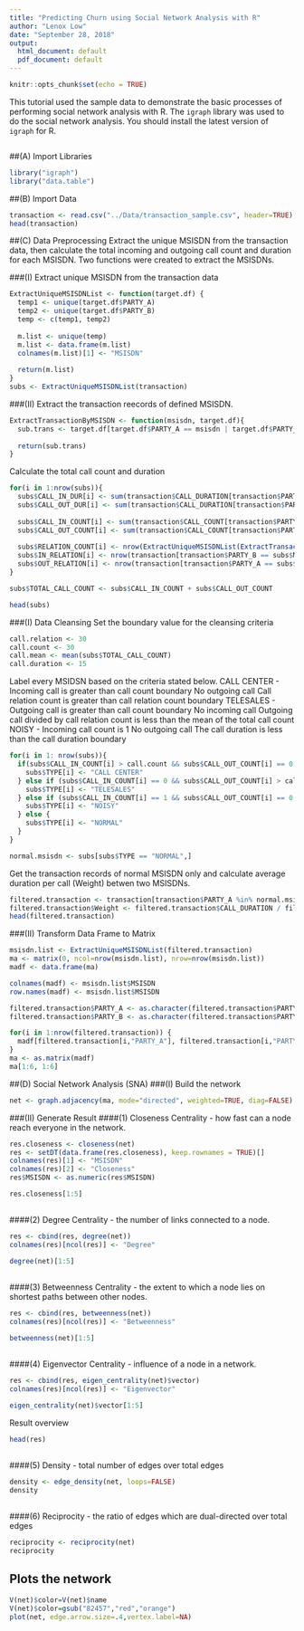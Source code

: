 ```yaml
---
title: "Predicting Churn using Social Network Analysis with R"
author: "Lenox Low"
date: "September 28, 2018"
output:
  html_document: default
  pdf_document: default
---
```


```r
knitr::opts_chunk$set(echo = TRUE)
```

This tutorial used the sample data to demonstrate the basic processes of performing social network analysis with R. The `igraph` library was used to do the social network analysis. You should install the latest version of `igraph` for R.
```r
```

##(A) Import Libraries
```r
library("igraph")
library("data.table")
```


##(B) Import Data
```r
transaction <- read.csv("../Data/transaction_sample.csv", header=TRUE);
head(transaction)
```


##(C) Data Preprocessing
Extract the unique MSISDN from the transaction data, then calculate the total incoming and outgoing call count and duration for each MSISDN. Two functions were created to extract the MSISDNs.

###(I) Extract unique MSISDN from the transaction data
```r

ExtractUniqueMSISDNList <- function(target.df) {
  temp1 <- unique(target.df$PARTY_A)
  temp2 <- unique(target.df$PARTY_B)
  temp <- c(temp1, temp2)
  
  m.list <- unique(temp)
  m.list <- data.frame(m.list)
  colnames(m.list)[1] <- "MSISDN"
  
  return(m.list)
}
subs <- ExtractUniqueMSISDNList(transaction)
```

###(II) Extract the transaction reecords of defined MSISDN.
```r
ExtractTransactionByMSISDN <- function(msisdn, target.df){
  sub.trans <- target.df[target.df$PARTY_A == msisdn | target.df$PARTY_B == msisdn, ]
  
  return(sub.trans)
}
```

Calculate the total call count and duration
```r


for(i in 1:nrow(subs)){
  subs$CALL_IN_DUR[i] <- sum(transaction$CALL_DURATION[transaction$PARTY_B == subs$MSISDN[i]]) 
  subs$CALL_OUT_DUR[i] <- sum(transaction$CALL_DURATION[transaction$PARTY_A == subs$MSISDN[i]]) 
  
  subs$CALL_IN_COUNT[i] <- sum(transaction$CALL_COUNT[transaction$PARTY_B == subs$MSISDN[i]]) 
  subs$CALL_OUT_COUNT[i] <- sum(transaction$CALL_COUNT[transaction$PARTY_A == subs$MSISDN[i]]) 
  
  subs$RELATION_COUNT[i] <- nrow(ExtractUniqueMSISDNList(ExtractTransactionByMSISDN(subs$MSISDN[i], transaction))) - 1 
  subs$IN_RELATION[i] <- nrow(transaction[transaction$PARTY_B == subs$MSISDN[i], ])
  subs$OUT_RELATION[i] <- nrow(transaction[transaction$PARTY_A == subs$MSISDN[i], ])
}

subs$TOTAL_CALL_COUNT <- subs$CALL_IN_COUNT + subs$CALL_OUT_COUNT

head(subs)
```

###(I) Data Cleansing
Set the boundary value for the cleansing criteria
```r
call.relation <- 30
call.count <- 30
call.mean <- mean(subs$TOTAL_CALL_COUNT)
call.duration <- 15
```

Label every MSIDSN based on the criteria stated below.
CALL CENTER - Incoming call is greater than call count boundary
              No outgoing call
              Call relation count is greater than call relation count boundary
TELESALES -   Outgoing call is greater than call count boundary
              No incoming call
              Outgoing call divided by call relation count is less than the mean of the total call count
NOISY -       Incoming call count is 1
              No outgoing call
              The call duration is less than the call duration boundary
```r
for(i in 1: nrow(subs)){
  if(subs$CALL_IN_COUNT[i] > call.count && subs$CALL_OUT_COUNT[i] == 0 && subs$RELATION_COUNT[i] > call.relation) {
    subs$TYPE[i] <- "CALL CENTER"
  } else if (subs$CALL_IN_COUNT[i] == 0 && subs$CALL_OUT_COUNT[i] > call.count && subs$CALL_OUT_COUNT[i] / subs$RELATION_COUNT[i] < call.mean) {
    subs$TYPE[i] <- "TELESALES"
  } else if (subs$CALL_IN_COUNT[i] == 1 && subs$CALL_OUT_COUNT[i] == 0 && subs$CALL_IN_DUR[i] < call.duration) {
    subs$TYPE[i] <- "NOISY"
  } else {
    subs$TYPE[i] <- "NORMAL"
  }
}

normal.msisdn <- subs[subs$TYPE == "NORMAL",]
```

Get the transaction records of normal MSISDN only and calculate average duration per call (Weight) betwen two MSISDNs.
```r
filtered.transaction <- transaction[transaction$PARTY_A %in% normal.msisdn$MSISDN & transaction$PARTY_B %in% normal.msisdn$MSISDN,]
filtered.transaction$Weight <- filtered.transaction$CALL_DURATION / filtered.transaction$CALL_COUNT
head(filtered.transaction)
```

###(II) Transform Data Frame to Matrix
```r
msisdn.list <- ExtractUniqueMSISDNList(filtered.transaction)
ma <- matrix(0, ncol=nrow(msisdn.list), nrow=nrow(msisdn.list))
madf <- data.frame(ma)

colnames(madf) <- msisdn.list$MSISDN
row.names(madf) <- msisdn.list$MSISDN

filtered.transaction$PARTY_A <- as.character(filtered.transaction$PARTY_A)
filtered.transaction$PARTY_B <- as.character(filtered.transaction$PARTY_B)

for(i in 1:nrow(filtered.transaction)) {
  madf[filtered.transaction[i,"PARTY_A"], filtered.transaction[i,"PARTY_B"]] <- filtered.transaction[i, "Weight"]
}
ma <- as.matrix(madf)
ma[1:6, 1:6]
```


##(D) Social Network Analysis (SNA)
###(I) Build the network
```r
net <- graph.adjacency(ma, mode="directed", weighted=TRUE, diag=FALSE)
```

###(II) Generate Result
####(1) Closeness Centrality - how fast can a node reach everyone in the network.  
```r
res.closeness <- closeness(net)
res <- setDT(data.frame(res.closeness), keep.rownames = TRUE)[]
colnames(res)[1] <- "MSISDN"
colnames(res)[2] <- "Closeness"
res$MSISDN <- as.numeric(res$MSISDN)

res.closeness[1:5]
```
## 
####(2) Degree Centrality - the number of links connected to a node.
```r
res <- cbind(res, degree(net))
colnames(res)[ncol(res)] <- "Degree"

degree(net)[1:5]
```
## 
####(3) Betweenness Centrality - the extent to which a node lies on shortest paths between other nodes.  
```r
res <- cbind(res, betweenness(net))
colnames(res)[ncol(res)] <- "Betweenness"

betweenness(net)[1:5]
```
## 
####(4) Eigenvector Centrality - influence of a node in a network.
```r
res <- cbind(res, eigen_centrality(net)$vector)
colnames(res)[ncol(res)] <- "Eigenvector"

eigen_centrality(net)$vector[1:5]
```
Result overview
```r
head(res)
```

## 
####(5) Density - total number of edges over total edges
```r
density <- edge_density(net, loops=FALSE)
density
```
## 
####(6) Reciprocity - the ratio of edges which are dual-directed over total edges
```r
reciprocity <- reciprocity(net)
reciprocity
```

## Plots the network
```r
V(net)$color=V(net)$name 
V(net)$color=gsub("82457","red","orange")
plot(net, edge.arrow.size=.4,vertex.label=NA)
```